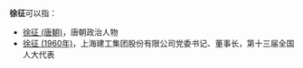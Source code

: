 '''徐征'''可以指：
* [[徐征_(唐朝)|徐征 (唐朝)]]，唐朝政治人物
* [[徐征_(1960年)|徐征 (1960年)]]，上海建工集团股份有限公司党委书记、董事长，第十三届全国人大代表

{{Disambiguation|Z|Cat=二字徐姓人名消歧义}}